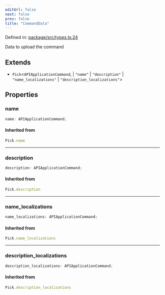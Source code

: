 ```yaml
---
editUrl: false
next: false
prev: false
title: "CommandData"
---
```


Defined in: [package/src/types.ts:24](https://github.com/KingsBeCattz/uncmd/blob/34f56ab7f4928c128676b89cb547e0ade417ea76/package/src/types.ts#L24)

Data to upload the command

## Extends

- `Pick`\<`APIApplicationCommand`, 
  \| `"name"`
  \| `"description"`
  \| `"name_localizations"`
  \| `"description_localizations"`\>

## Properties

### name

```ts
name: APIApplicationCommand;
```

#### Inherited from

```ts
Pick.name
```

***

### description

```ts
description: APIApplicationCommand;
```

#### Inherited from

```ts
Pick.description
```

***

### name\_localizations

```ts
name_localizations: APIApplicationCommand;
```

#### Inherited from

```ts
Pick.name_localizations
```

***

### description\_localizations

```ts
description_localizations: APIApplicationCommand;
```

#### Inherited from

```ts
Pick.description_localizations
```
